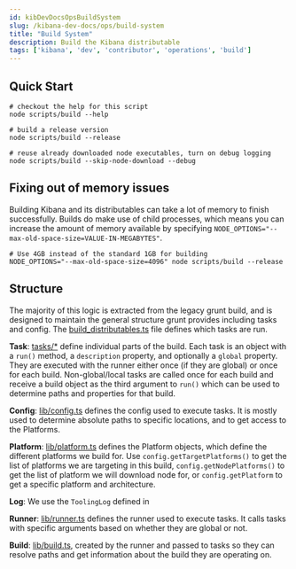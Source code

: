 ---
id: kibDevDocsOpsBuildSystem
slug: /kibana-dev-docs/ops/build-system
title: "Build System"
description: Build the Kibana distributable
tags: ['kibana', 'dev', 'contributor', 'operations', 'build']
---

## Quick Start

```shell
# checkout the help for this script
node scripts/build --help

# build a release version
node scripts/build --release

# reuse already downloaded node executables, turn on debug logging
node scripts/build --skip-node-download --debug
```

## Fixing out of memory issues

Building Kibana and its distributables can take a lot of memory to finish successfully. Builds do make use of child processes, which means you can increase the amount of memory available by specifying `NODE_OPTIONS="--max-old-space-size=VALUE-IN-MEGABYTES"`.

```shell
# Use 4GB instead of the standard 1GB for building
NODE_OPTIONS="--max-old-space-size=4096" node scripts/build --release
```

## Structure

The majority of this logic is extracted from the legacy grunt build, and is designed to maintain the general structure grunt provides including tasks and config. The [build_distributables.ts] file defines which tasks are run.

**Task**: [tasks/\*] define individual parts of the build. Each task is an object with a `run()` method, a `description` property, and optionally a `global` property. They are executed with the runner either once (if they are global) or once for each build. Non-global/local tasks are called once for each build and receive a build object as the third argument to `run()` which can be used to determine paths and properties for that build.

**Config**: [lib/config.ts] defines the config used to execute tasks. It is mostly used to determine absolute paths to specific locations, and to get access to the Platforms.

**Platform**: [lib/platform.ts] defines the Platform objects, which define the different platforms we build for. Use `config.getTargetPlatforms()` to get the list of platforms we are targeting in this build, `config.getNodePlatforms()` to get the list of platform we will download node for, or `config.getPlatform` to get a specific platform and architecture.

**Log**: We use the `ToolingLog` defined in <DocLink id="kibDevDocsToolingLog" />

**Runner**: [lib/runner.ts] defines the runner used to execute tasks. It calls tasks with specific arguments based on whether they are global or not.

**Build**:  [lib/build.ts], created by the runner and passed to tasks so they can resolve paths and get information about the build they are operating on.

[tasks/\*]: https://github.com/elastic/kibana/tree/main/src/dev/build/tasks
[lib/config.ts]: https://github.com/elastic/kibana/blob/main/src/dev/build/lib/config.ts
[lib/platform.ts]: https://github.com/elastic/kibana/blob/main/src/dev/build/lib/platform.ts
[lib/runner.ts]: https://github.com/elastic/kibana/blob/main/src/dev/build/lib/runner.ts
[lib/build.ts]: https://github.com/elastic/kibana/blob/main/src/dev/build/lib/build.ts
[build_distributables.ts]: https://github.com/elastic/kibana/blob/main/src/dev/build/build_distributables.ts
